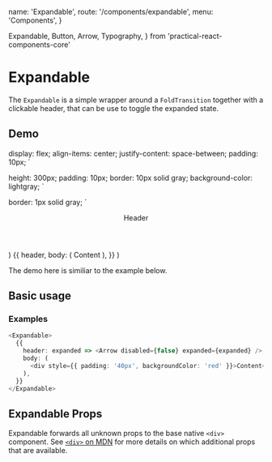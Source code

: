   name: 'Expandable',
  route: '/components/expandable',
  menu: 'Components',
}


  Expandable,
  Button,
  Arrow,
  Typography,
} from 'practical-react-components-core'


# Expandable

The `Expandable` is a simple wrapper around a `FoldTransition` together
with a clickable header, that can be use to toggle the expanded state.

## Demo

  display: flex;
  align-items: center;
  justify-content: space-between;
  padding: 10px;
`

  height: 300px;
  padding: 10px;
  border: 10px solid gray;
  background-color: lightgray;
`

  border: 1px solid gray;
`

  <Header>
    <Typography>Header</Typography>
    <Arrow expanded={expanded} />
  </Header>
)

  <Box>
    <Expandable initialExpanded={true}>
      {{
        header,
        body: (
          <Content>
            <Typography>Content</Typography>
          </Content>
        ),
      }}
    </Expandable>
  </Box>
)

<Demo />

The demo here is similiar to the example below.

## Basic usage

### Examples

```typescript type=live
<Expandable>
  {{
    header: expanded => <Arrow disabled={false} expanded={expanded} />,
    body: (
      <div style={{ padding: '40px', backgroundColor: 'red' }}>Content</div>
    ),
  }}
</Expandable>
```

## Expandable Props

Expandable forwards all unknown props to the base native `<div>` component. See
[`<div>` on MDN](https://developer.mozilla.org/en-US/docs/Web/HTML/Element/div) for more
details on which additional props that are available.

<Props of="Expandable" />
